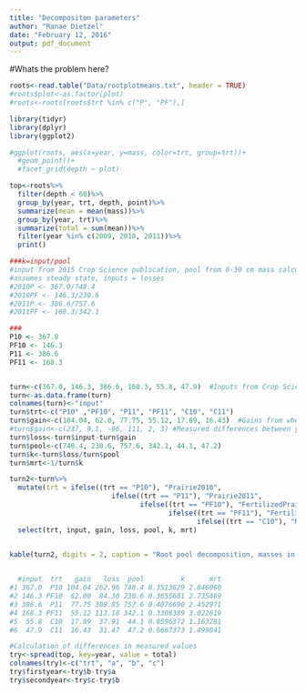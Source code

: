 ```yaml
---
title: "Decompositon parameters"
author: "Ranae Dietzel"
date: "February 12, 2016"
output: pdf_document
---
```

#Whats the problem here?
```r
roots<-read.table("Data/rootplotmeans.txt", header = TRUE)
#roots$plot<-as.factor(plot)
#roots<-roots[roots$trt %in% c("P", "PF"),]

library(tidyr)
library(dplyr)
library(ggplot2)

#ggplot(roots, aes(x=year, y=mass, color=trt, group=trt))+
  #geom_point()+
  #facet_grid(depth ~ plot)

top<-roots%>%
  filter(depth < 60)%>%
  group_by(year, trt, depth, point)%>%
  summarize(mean = mean(mass))%>%
  group_by(year, trt)%>%
  summarize(total = sum(mean))%>%
  filter(year %in% c(2009, 2010, 2011))%>%
  print()

###k=input/pool
#input from 2015 Crop Science publication, pool from 0-30 cm mass calculated above
#assumes steady state, inputs = losses 
#2010P <- 367.0/748.4
#2010PF <- 146.3/230.6
#2011P <- 386.6/757.6
#2011PF <- 168.3/342.1 

###
P10 <- 367.0
PF10 <- 146.3
P11 <- 386.6
PF11 <- 168.3


turn<-c(367.0, 146.3, 386.6, 168.3, 55.8, 47.9)  #Inputs from Crop Science
turn<-as.data.frame(turn)
colnames(turn)<-"input"
turn$trt<-c("P10" ,"PF10", "P11", "PF11", "C10", "C11")
turn$gain<-c(104.04, 62.0, 77.75, 55.12, 17.89, 16.43)  #Gains from where? From curve fits somehow
#turn$gain<-c(237, 9.1, -96, 111, 2, 3) #Measured differences between years
turn$loss<-turn$input-turn$gain
turn$pool<-c(748.4, 230.6, 757.6, 342.1, 44.1, 47.2)
turn$k<-turn$loss/turn$pool
turn$mrt<-1/turn$k

turn2<-turn%>%
  mutate(trt = ifelse((trt == "P10"), "Prairie2010",
                         ifelse((trt == "P11"), "Prairie2011",
                                ifelse((trt == "PF10"), "FertilizedPrairie2010",
                                       ifelse((trt == "PF11"), "FertilizedPrairie2011",
                                              ifelse((trt == "C10"), "Maize2010", "Maize2011"))))))%>%
  select(trt, input, gain, loss, pool, k, mrt)
  

kable(turn2, digits = 2, caption = "Root pool decomposition, masses in g/m^2")


  #input  trt   gain   loss  pool         k      mrt
#1 367.0  P10 104.04 262.96 748.4 0.3513629 2.846060
#2 146.3 PF10  62.00  84.30 230.6 0.3655681 2.735469
#3 386.6  P11  77.75 308.85 757.6 0.4076690 2.452971
#4 168.3 PF11  55.12 113.18 342.1 0.3308389 3.022619
#5  55.8  C10  17.89  37.91  44.1 0.8596372 1.163281
#6  47.9  C11  16.43  31.47  47.2 0.6667373 1.499841

#Calculation of differences in measured values
try<-spread(top, key=year, value = total)
colnames(try)<-c("trt", "a", "b", "c")
try$firstyear<-try$b-try$a
try$secondyear<-try$c-try$b
  
```


